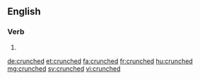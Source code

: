 ==English==

===Verb===
{{head|en}}

# {{en-past of|crunch}}

[[de:crunched]]
[[et:crunched]]
[[fa:crunched]]
[[fr:crunched]]
[[hu:crunched]]
[[mg:crunched]]
[[sv:crunched]]
[[vi:crunched]]